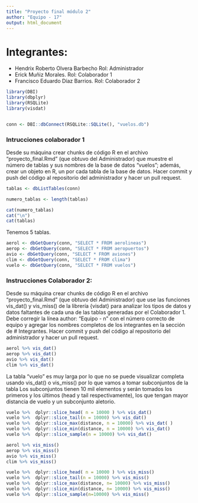 ```yaml
---
title: "Proyecto final módulo 2"
author: "Equipo - 17"
output: html_document
---
```


# Integrantes:

+ Hendrix Roberto Olvera Barbecho Rol: Administrador
+ Erick Muñiz Morales. Rol: Colaborador 1
+ Francisco Eduardo Díaz Barrios. Rol: Colaborador 2

```r
library(DBI)
library(dbplyr)
library(RSQLite)
library(visdat)


conn <- DBI::dbConnect(RSQLite::SQLite(), "vuelos.db")
```

### Intrucciones colaborador 1 

Desde su máquina crear chunks de código R en el archivo "proyecto_final.Rmd" (que obtuvo del Administrador) que muestre el número de tablas y sus nombres de la base de datos "vuelos"; además, crear un objeto en R, un por cada tabla de la base de datos. Hacer commit y push del código al repositorio del administrador y hacer un pull request.



```r
tablas <- dbListTables(conn) 

numero_tablas <- length(tablas)

cat(numero_tablas)
cat("\n")
cat(tablas)
```

Tenemos 5 tablas. 

```r
aerol <- dbGetQuery(conn, "SELECT * FROM aerolineas")
aerop <- dbGetQuery(conn, "SELECT * FROM aeropuertos")
avio <- dbGetQuery(conn, "SELECT * FROM aviones")
clim <- dbGetQuery(conn, "SELECT * FROM clima")
vuelo <- dbGetQuery(conn, "SELECT * FROM vuelos")
```

### Instrucciones Colaborador 2: 

Desde su máquina crear chunks de código R en el archivo "proyecto_final.Rmd" (que obtuvo del Administrador) que use las funciones vis_dat() y vis_miss() de la librería {visdat} para analizar los tipos de datos y datos faltantes de cada una de las tablas generadas por el Colaborador 1. Debe corregir la línea author: "Equipo - n" con el número correcto de equipo y agregar los nombres completos de los integrantes en la sección de # Integrantes. Hacer commit y push del código al repositorio del administrador y hacer un pull request.
 
```r
aerol %>% vis_dat()
aerop %>% vis_dat()
avio %>% vis_dat()
clim %>% vis_dat()
```

La tabla "vuelo" es muy larga por lo que no se puede visualizar completa usando vis_dat() o vis_miss() por lo que vamos a tomar subconjuntos de la tabla
Los subconjuntos tienen 10 mil elementos y serán tomados los primeros  y los últimos (head y tail respectivamente), los que tengan mayor distancia de vuelo y 
un subconjunto aletorio.

```r
vuelo %>%  dplyr::slice_head( n = 10000 ) %>% vis_dat()
vuelo %>%  dplyr::slice_tail(n = 10000) %>% vis_dat()
vuelo %>%  dplyr::slice_max(distance, n = 10000) %>% vis_dat( )
vuelo %>%  dplyr::slice_min(distance, n = 10000) %>% vis_dat()
vuelo %>%  dplyr::slice_sample(n = 10000) %>% vis_dat()
```

```r
aerol %>% vis_miss()
aerop %>% vis_miss()
avio %>% vis_miss()
clim %>% vis_miss()
```

```r
vuelo %>%  dplyr::slice_head( n = 10000 ) %>% vis_miss()
vuelo %>%  dplyr::slice_tail(n = 10000) %>% vis_miss()
vuelo %>%  dplyr::slice_max(distance, n= 10000) %>% vis_miss()
vuelo %>%  dplyr::slice_min(distance, n= 10000) %>% vis_miss()
vuelo %>%  dplyr::slice_sample(n=10000) %>% vis_miss()
```